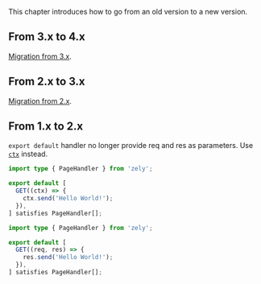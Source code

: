 This chapter introduces how to go from an old version to a new version.

## From 3.x to 4.x

[Migration from 3.x](/docs/migration-3x).

## From 2.x to 3.x

[Migration from 2.x](/docs/migration-2x).

## From 1.x to 2.x

`export default` handler no longer provide req and res as parameters. Use [`ctx`](/docs/context) instead.

```ts [title="after"]
import type { PageHandler } from 'zely';

export default [
  GET((ctx) => {
    ctx.send('Hello World!');
  }),
] satisfies PageHandler[];
```

```ts [title="before"]
import type { PageHandler } from 'zely';

export default [
  GET((req, res) => {
    res.send('Hello World!');
  }),
] satisfies PageHandler[];
```
